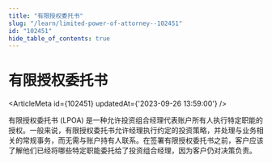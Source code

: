 ```yaml
---
title: "有限授权委托书"
slug: "/learn/limited-power-of-attorney--102451"
id: "102451"
hide_table_of_contents: true
---
```



# 有限授权委托书

<ArticleMeta id={102451} updatedAt={'2023-09-26 13:59:00'} />
<div className='border-solid border-b border-t-0 my-4 border-[var(--ifm-color-gray-300)]' />

有限授权委托书 (LPOA) 是一种允许投资组合经理代表账户所有人执行特定职能的授权。一般来说，有限授权委托书允许经理执行约定的投资策略，并处理与业务相关的常规事务，而无需与账户持有人联系。在签署有限授权委托书之前，客户应该了解他们已经将哪些特定职能委托给了投资组合经理，因为客户仍对决策负责。
